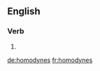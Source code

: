==English==

===Verb===
{{head|en|verb form}}

# {{en-third-person singular of|homodyne}}

[[de:homodynes]]
[[fr:homodynes]]